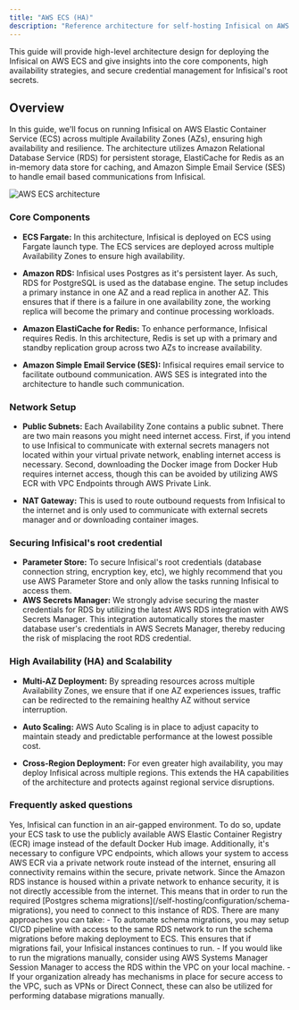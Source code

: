 ```yaml
---
title: "AWS ECS (HA)"
description: "Reference architecture for self-hosting Infisical on AWS ECS"
---
```


This guide will provide high-level architecture design for deploying the Infisical on AWS ECS and give insights into the core components, high availability strategies, and secure credential management for Infisical's root secrets. 

## Overview

In this guide, we'll focus on running Infisical on AWS Elastic Container Service (ECS) across multiple Availability Zones (AZs), ensuring high availability and resilience. 
The architecture utilizes Amazon Relational Database Service (RDS) for persistent storage, ElastiCache for Redis as an in-memory data store for caching, and Amazon Simple Email Service (SES) to handle email based communications from Infisical.


![AWS ECS architecture](/images/self-hosting/reference-architectures/Infisical-AWS-ECS-architecture.jpeg)

### Core Components

- **ECS Fargate:** In this architecture, Infisical is deployed on ECS using Fargate launch type. The ECS services are deployed across multiple Availability Zones to ensure high availability.

- **Amazon RDS:** Infisical uses Postgres as it's persistent layer. As such, RDS for PostgreSQL is used as the database engine. The setup includes a primary instance in one AZ and a read replica in another AZ. 
This ensures that if there is a failure in one availability zone, the working replica will become the primary and continue  processing workloads.

- **Amazon ElastiCache for Redis:** To enhance performance, Infisical requires Redis. In this architecture, Redis is set up with a primary and standby replication group across two AZs to increase availability.

- **Amazon Simple Email Service (SES):** Infisical requires email service to facilitate outbound communication. AWS SES is integrated into the architecture to handle such communication.

### Network Setup

- **Public Subnets:** Each Availability Zone contains a public subnet. There are two main reasons you might need internet access. First, if you intend to use Infisical to communicate with external secrets managers not located within your virtual private network, enabling internet access is necessary. Second, downloading the Docker image from Docker Hub requires internet access, though this can be avoided by utilizing AWS ECR with VPC Endpoints through AWS Private Link.

- **NAT Gateway:** This is used to route outbound requests from Infisical to the internet and is only used to communicate with external secrets manager and or downloading container images.

### Securing Infisical's root credential

- **Parameter Store:** To secure Infisical's root credentials (database connection string, encryption key, etc), we highly recommend that you use AWS Parameter Store and only allow the tasks running Infisical to access them.
- **AWS Secrets Manager:** We strongly advise securing the master credentials for RDS by utilizing the latest AWS RDS integration with AWS Secrets Manager. This integration automatically stores the master database user's credentials in AWS Secrets Manager, thereby reducing the risk of misplacing the root RDS credential.

### High Availability (HA) and Scalability

- **Multi-AZ Deployment:** By spreading resources across multiple Availability Zones, we ensure that if one AZ experiences issues, traffic can be redirected to the remaining healthy AZ without service interruption.

- **Auto Scaling:** AWS Auto Scaling is in place to adjust capacity to maintain steady and predictable performance at the lowest possible cost.

- **Cross-Region Deployment:** For even greater high availability, you may deploy Infisical across multiple regions. This extends the HA capabilities of the architecture and protects against regional service disruptions.


### Frequently asked questions
<Accordion title="Can Infisical run in an air-gapped environment without any internet access?" defaultOpen >
    Yes, Infisical can function in an air-gapped environment. To do so, update your ECS task to use the publicly available AWS Elastic Container Registry (ECR) image instead of the default Docker Hub image. Additionally, it's necessary to configure VPC endpoints, which allows your system to access AWS ECR via a private network route instead of the internet, ensuring all connectivity remains within the secure, private network.
</Accordion>
<Accordion title="Since RDS is in a private subnet, how do run the Postgres schema migrations?">
    Since the Amazon RDS instance is housed within a private network to enhance security, it is not directly accessible from the internet. This means that in order to run the required [Postgres schema migrations](/self-hosting/configuration/schema-migrations), you need to connect to this instance of RDS. There are many approaches you can take: 
    - To automate schema migrations, you may setup CI/CD pipeline with access to the same RDS network to run the schema migrations before making deployment to ECS. This ensures that if migrations fail, your Infisical instances continues to run. 
    - If you would like to run the migrations manually, consider using AWS Systems Manager Session Manager to access the RDS within the VPC on your local machine. 
    - If your organization already has mechanisms in place for secure access to the VPC, such as VPNs or Direct Connect, these can also be utilized for performing database migrations manually.
</Accordion>
